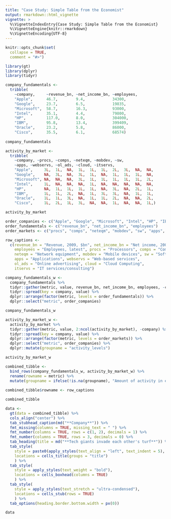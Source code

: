 ```yaml
---
title: "Case Study: Simple Table from the Economist"
output: rmarkdown::html_vignette
vignette: >
  %\VignetteIndexEntry{Case Study: Simple Table from the Economist}
  %\VignetteEngine{knitr::rmarkdown}
  %\VignetteEncoding{UTF-8}
---
```


```r
knitr::opts_chunk$set(
  collapse = TRUE,
  comment = "#>")

library(gt)
library(dplyr)
library(tidyr)
```


```r
company_fundamentals <-
  tribble(
    ~company,     ~revenue_bn, ~net_income_bn, ~employees,
    "Apple",      46.7,        9.4,            34300,
    "Google",     23.7,        6.5,            19835,
    "Microsoft",  58.7,        16.3,           93000,
    "Intel",      35.1,        4.4,            79800,
    "HP",         117.0,       8.0,            304000,
    "IBM",        95.8,        13.4,           399409,
    "Oracle",     23.2,        5.8,            86000,
    "Cisco",      35.5,        6.1,            68574)
  
company_fundamentals
```

```r
activity_by_market <-
  tribble(
    ~company, ~procs, ~comps, ~neteqm, ~mobdev, ~sw,
    ~apps, ~webservs, ~ol_ads, ~cloud, ~itservs,
    "Apple",     3L,  1L,  NA,  1L,  1L,  1L,  2L,  3L,  NA,  NA,
    "Google",    NA,  3L,  NA,  3L,  1L,  NA,  1L,  1L,  1L,  NA,
    "Microsoft", NA,  NA,  NA,  3L,  1L,  1L,  1L,  1L,  1L,  2L,
    "Intel",     1L,  NA,  NA,  NA,  1L,  NA,  NA,  NA,  NA,  NA,
    "HP",        NA,  1L,  1L,  1L,  1L,  NA,  3L,  NA,  2L,  1L,
    "IBM",       1L,  1L,  2L,  NA,  1L,  3L,  3L,  NA,  1L,  1L,
    "Oracle",    1L,  1L,  3L,  NA,  1L,  1L,  2L,  NA,  NA,  2L,
    "Cisco",     1L,  2L,  1L,  3L,  NA,  NA,  1L,  NA,  NA,  1L,)

activity_by_market
```


```r
order_companies <- c("Apple", "Google", "Microsoft", "Intel", "HP", "IBM", "Oracle", "Cisco")
order_fundamentals <- c("revenue_bn", "net_income_bn", "employees")
order_markets <- c("procs", "comps", "neteqm", "mobdev", "sw", "apps", "webservs", "ol_ads", "cloud", "itservs")

row_captions <-
  c(revenue_bn = "Revenue, 2009, $bn", net_income_bn = "Net income, 2009, $bn",
    employees = "Employees, latest", procs = "Processors", comps = "Computers",
    neteqm = "Network equipment", mobdev = "Mobile devices", sw = "Software",
    apps = "Applications", webservs = "Web-based services",
    ol_ads = "Online advertising", cloud = "Cloud Computing",
    itservs = "IT services/consulting")
```


```r
company_fundamentals_w <- 
  company_fundamentals %>%
  tidyr::gather(metric, value, revenue_bn, net_income_bn, employees, -company) %>%
  tidyr::spread(key = company, value) %>%
  dplyr::arrange(factor(metric, levels = order_fundamentals)) %>%
  dplyr::select("metric", order_companies)

company_fundamentals_w
```


```r

activity_by_market_w <- 
  activity_by_market %>%
  tidyr::gather(metric, value, 2:ncol(activity_by_market), -company) %>%
  tidyr::spread(key = company, value) %>%
  dplyr::arrange(factor(metric, levels = order_markets)) %>%
  dplyr::select("metric", order_companies) %>%
  dplyr::mutate(groupname = "activity_levels")

activity_by_market_w
```

```r
combined_tibble <- 
  bind_rows(company_fundamentals_w, activity_by_market_w) %>%
  rename(rowname = metric) %>%
  mutate(groupname = ifelse(!is.na(groupname), "Amount of activity in each market", groupname))
  
combined_tibble$rowname <- row_captions

combined_tibble
```


```r
data <-
  gt(data = combined_tibble) %>%
  cols_align("center") %>%
  tab_stubhead_caption(md("**Company**")) %>%
  fmt_missing(columns = TRUE, missing_text = " ") %>%
  fmt_number(columns = TRUE, rows = c(1, 2), decimals = 1) %>%
  fmt_number(columns = TRUE, rows = 3, decimals = 0) %>%
  tab_heading(title = md("**Tech giants invade each other's turf**")) %>%
  tab_style(
    style = paste0(apply_styles(text_align = "left", text_indent = 5), "padding-bottom:20px"),
    locations = cells_title(groups = "title")
    ) %>%
  tab_style(
    style = apply_styles(text_weight = "bold"),
    locations = cells_boxhead(columns = TRUE)
    ) %>%
  tab_style(
    style = apply_styles(text_stretch = "ultra-condensed"),
    locations = cells_stub(rows = TRUE)
    ) %>%
  tab_options(heading.border.bottom.width = px(0))

data
```



